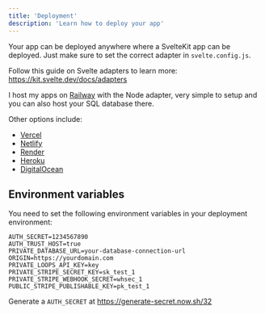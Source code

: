 ```yaml
---
title: 'Deployment'
description: 'Learn how to deploy your app'
---
```


Your app can be deployed anywhere where a SvelteKit app can be deployed. 
Just make sure to set the correct adapter in `svelte.config.js`.

Follow this guide on Svelte adapters to learn more: https://kit.svelte.dev/docs/adapters

I host my apps on [Railway](https://railway.app) with the Node adapter, very simple to setup and you can also host your SQL database there.

Other options include:
- [Vercel](https://vercel.com)
- [Netlify](https://netlify.com)
- [Render](https://render.com)
- [Heroku](https://heroku.com)
- [DigitalOcean](https://digitalocean.com)

## Environment variables

You need to set the following environment variables in your deployment environment:

```
AUTH_SECRET=1234567890
AUTH_TRUST_HOST=true
PRIVATE_DATABASE_URL=your-database-connection-url
ORIGIN=https://yourdomain.com
PRIVATE_LOOPS_API_KEY=key
PRIVATE_STRIPE_SECRET_KEY=sk_test_1
PRIVATE_STRIPE_WEBHOOK_SECRET=whsec_1
PUBLIC_STRIPE_PUBLISHABLE_KEY=pk_test_1
```

Generate a `AUTH_SECRET` at https://generate-secret.now.sh/32